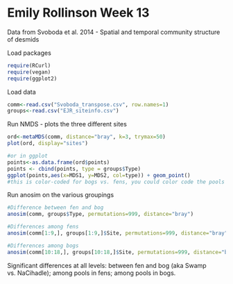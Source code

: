 Emily Rollinson Week 13
========================================================

Data from Svoboda et al. 2014 - Spatial and temporal community structure of desmids

Load packages
```r
require(RCurl)
require(vegan)
require(ggplot2)
```

Load data
```r
comm<-read.csv("Svoboda_transpose.csv", row.names=1)
groups<-read.csv("EJR_siteinfo.csv")
```

Run NMDS - plots the three different sites

```r
ord<-metaMDS(comm, distance="bray", k=3, trymax=50)
plot(ord, display="sites")

#or in ggplot
points<-as.data.frame(ord$points)
points <- cbind(points, type = groups$Type)
ggplot(points,aes(x=MDS1, y=MDS2, col=type)) + geom_point()
#this is color-coded for bogs vs. fens, you could color code the pools as well
```

Run anosim on the various groupings

```r
#Difference between fen and bog
anosim(comm, groups$Type, permutations=999, distance="bray")

#Differences among fens
anosim(comm[1:9,], groups[1:9,]$Site, permutations=999, distance="bray")

#Differences among bogs
anosim(comm[10:18,], groups[10:18,]$Site, permutations=999, distance="bray")
```

Significant differences at all levels: between fen and bog (aka Swamp vs. NaCihadle); among pools in fens; among pools in bogs.